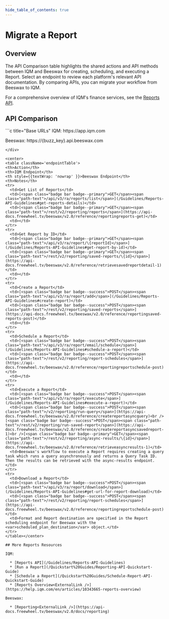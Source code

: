```yaml
---
hide_table_of_contents: true
---
```



# Migrate a Report

## Overview

The API Comparison table highlights the shared actions and API methods between IQM and Beeswax for creating, scheduling, and executing a Report. Select an endpoint to review each platform's relevant API documentation. By comparing APIs, you can migrate your workflow from Beeswax to IQM. 

For a comprehensive overview of IQM's finance services, see the [Reports API](/Guidelines/Reports-API-Guidelines).

## API Comparison

<div class="smallTable">
```c title="Base URLs"
  IQM: https://app.iqm.com
  
  Beeswax: https://{buzz_key}.api.beeswax.com
```
</div>

<center>
<table className='endpointTable'>
<th>Action</th>
<th>IQM Endpoint</th>
<th style={{textWrap: 'nowrap' }}>Beeswax Endpoint</th>
<th>Notes</th>
<tr>
  <td>Get List of Reports</td>
  <td>[<span class="badge bar badge--primary">GET</span><span class="path-text">/api/v3/ra/reports/list</span>](/Guidelines/Reports-API-Guidelines#get-reports-details)</td>
  <td>[<span class="badge bar badge--primary">GET</span><span class="path-text">/rest/v2/reporting/reports</span>](https://api-docs.freewheel.tv/beeswax/v2.0/reference/reportingreports-get)</td>
  <td></td>
</tr>
<tr>
  <td>Get Report by ID</td>
  <td>[<span class="badge bar badge--primary">GET</span><span class="path-text">/api/v3/ra/report/\{reportId}</span>](/Guidelines/Reports-API-Guidelines#get-report-by-id)</td>
  <td>[<span class="badge bar badge--primary">GET</span><span class="path-text">/rest/v2/reporting/saved-reports/\{id}</span>](https://api-docs.freewheel.tv/beeswax/v2.0/reference/retrievesavedreportdetail-1)</td>
  <td></td>
</tr>
<tr>
  <td>Create a Report</td>
  <td>[<span class="badge bar badge--success">POST</span><span class="path-text">/api/v3/ra/report/add</span>](/Guidelines/Reports-API-Guidelines#create-report)</td>
  <td>[<span class="badge bar badge--success">POST</span><span class="path-text">/rest/v2/reporting/saved-reports</span>](https://api-docs.freewheel.tv/beeswax/v2.0/reference/reportingsaved-reports-post)</td>
  <td></td>
</tr>
<tr>
  <td>Schedule a Report</td>
  <td>[<span class="badge bar badge--success">POST</span><span class="path-text">/api/v3/ra/report/email/schedule</span>](/Guidelines/Reports-API-Guidelines#schedule-a-report)</td>
  <td>[<span class="badge bar badge--success">POST</span><span class="path-text">/rest/v2/reporting/report-schedules</span>](https://api-docs.freewheel.tv/beeswax/v2.0/reference/reportingreportschedule-post)</td>
  <td></td>
</tr>
<tr>
  <td>Execute a Report</td>
  <td>[<span class="badge bar badge--success">POST</span><span class="path-text">/api/v3/ra/report/execute</span>](/Guidelines/Reports-API-Guidelines#execute-a-report)</td>
  <td>[<span class="badge bar badge--success">POST</span><span class="path-text">/v2/reporting/run-query</span>](https://api-docs.freewheel.tv/beeswax/v2.0/reference/createreportasyncquery)<br />[<span class="badge bar badge--success">POST</span><span class="path-text">/rest/v2/reporting/run-saved-report</span>](https://api-docs.freewheel.tv/beeswax/v2.0/reference/createreportasyncsavedreport-1)<br />[<span class="badge bar badge--primary">GET</span><span class="path-text">/rest/v2/reporting/async-results/\{id}</span>](https://api-docs.freewheel.tv/beeswax/v2.0/reference/retrieveasyncresults-1)</td>
  <td>Beeswax's workflow to execute a Report requires creating a query task which runs a query asynchronously and returns a Query Task ID. Then the results can be retrieved with the async-results endpoint.</td>
</tr>
<tr>
  <td>Download a Report</td>
  <td>[<span class="badge bar badge--success">POST</span><span class="path-text">/api/v3/ra/report/download</span>](/Guidelines/Reports-API-Guidelines#get-url-for-report-download)</td>
  <td>[<span class="badge bar badge--success">POST</span><span class="path-text">/rest/v2/reporting/report-schedules</span>](https://api-docs.freewheel.tv/beeswax/v2.0/reference/reportingreportschedule-post)</td>
  <td>Format and Report destination are specified in the Report scheduling endpoint for Beeswax with the <var>scheduled_plan_destination</var> object.</td>
</tr>
</table></center>

## More Reports Resources 

IQM:

  * [Reports API](/Guidelines/Reports-API-Guidelines)
  * [Run a Report](/Quickstart%20Guides/Reporting-API-Quickstart-Guide)
  * [Schedule a Report](/Quickstart%20Guides/Schedule-Report-API-Quickstart-Guide)
  * [Reports Overview<ExternalLink />](https://help.iqm.com/en/articles/10343665-reports-overview)

Beeswax: 

  * [Reporting<ExternalLink />](https://api-docs.freewheel.tv/beeswax/v2.0/docs/reporting)
